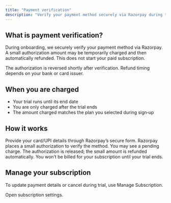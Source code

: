 ```yaml
---
title: "Payment verification"
description: "Verify your payment method securely via Razorpay during trial setup."
---
```


## What is payment verification?

During onboarding, we securely verify your payment method via Razorpay. A small authorization amount may be temporarily charged and then automatically refunded. This does not start your paid subscription.

<Info>
The authorization is reversed shortly after verification. Refund timing depends on your bank or card issuer.
</Info>

## When you are charged

- Your trial runs until its end date
- You are only charged after the trial ends
- The amount charged matches the plan you selected during sign‑up

## How it works

<Steps>
<Step title="Add a payment method">
Provide your card/UPI details through Razorpay’s secure form.
</Step>

<Step title="Temporary authorization">
Razorpay places a small authorization to verify the method. You may see a pending charge.
</Step>

<Step title="Automatic refund">
The authorization is released; the small amount is refunded automatically.

<Check>
You won’t be billed for your subscription until your trial ends.
</Check>
</Step>
</Steps>

## Manage your subscription

To update payment details or cancel during trial, use Manage Subscription.

<Card title="Manage Subscription" icon="gear" href="https://gellerwash.com/app/manage-subscription">
Open subscription settings.
</Card>
